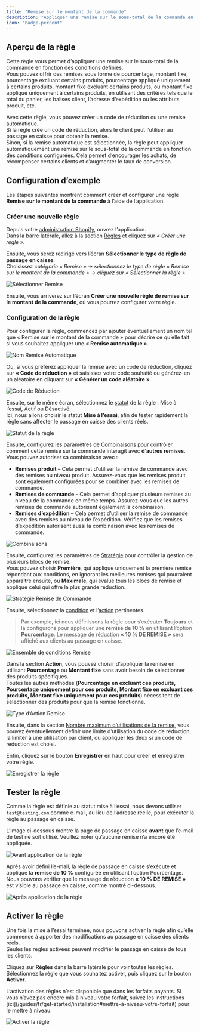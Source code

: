 ```yaml
---
title: "Remise sur le montant de la commande"
description: "Appliquer une remise sur le sous-total de la commande en fonction des conditions données."
icon: "badge-percent"
---
```


## Aperçu de la règle

Cette règle vous permet d’appliquer une remise sur le sous-total de la commande en fonction des conditions définies.  
Vous pouvez offrir des remises sous forme de pourcentage, montant fixe, pourcentage excluant certains produits, pourcentage appliqué uniquement à certains produits, montant fixe excluant certains produits, ou montant fixe appliqué uniquement à certains produits, en utilisant des critères tels que le total du panier, les balises client, l’adresse d’expédition ou les attributs produit, etc.

Avec cette règle, vous pouvez créer un code de réduction ou une remise automatique.  
Si la règle crée un code de réduction, alors le client peut l’utiliser au passage en caisse pour obtenir la remise.  
Sinon, si la remise automatique est sélectionnée, la règle peut appliquer automatiquement une remise sur le sous-total de la commande en fonction des conditions configurées. Cela permet d’encourager les achats, de récompenser certains clients et d’augmenter le taux de conversion.

## Configuration d’exemple

Les étapes suivantes montrent comment créer et configurer une règle **Remise sur le montant de la commande** à l’aide de l’application.

### Créer une nouvelle règle

Depuis votre [administration Shopify](/guides/fr/get-started/installation#accéder-à-l’application), ouvrez l’application.  
Dans la barre latérale, allez à la section [Règles](/guides/fr/get-started/quickstart#créer-une-règle-d’exemple) et cliquez sur _« Créer une règle »_.

Ensuite, vous serez redirigé vers l’écran **Sélectionner le type de règle de passage en caisse**.  
Choisissez _catégorie « Remise » → sélectionnez le type de règle « Remise sur le montant de la commande » → cliquez sur « Sélectionner la règle »_.

<img
  src="/images/essentials/discount/select-discount-amount.webp"
  alt="Sélectionner Remise"
/>

Ensuite, vous arriverez sur l’écran **Créer une nouvelle règle de remise sur le montant de la commande**, où vous pourrez configurer votre règle.

### Configuration de la règle

Pour configurer la règle, commencez par ajouter éventuellement un nom tel que « Remise sur le montant de la commande » pour décrire ce qu’elle fait si vous souhaitez appliquer une **« Remise automatique »**.

<img
  src="/images/essentials/discount/automatic-discount-name-discount-order-amount.webp"
  alt="Nom Remise Automatique"
/>

Ou, si vous préférez appliquer la remise avec un code de réduction, cliquez sur **« Code de réduction »** et saisissez votre code souhaité ou générez-en un aléatoire en cliquant sur **« Générer un code aléatoire »**.

<img
  src="/images/essentials/discount/discount-code-discount-order-amount.webp"
  alt="Code de Réduction"
/>

Ensuite, sur le même écran, sélectionnez le [statut](/guides/fr/get-started/concepts#statut) de la règle : Mise à l’essai, Actif ou Désactivé.  
Ici, nous allons choisir le statut **Mise à l’essai**, afin de tester rapidement la règle sans affecter le passage en caisse des clients réels.

<img
  src="/images/essentials/shipping/rule-status-discount-shipping-methods.webp"
  alt="Statut de la règle"
/>

Ensuite, configurez les paramètres de [Combinaisons](/guides/fr/get-started/concepts#combinaisons) pour contrôler comment cette remise sur la commande interagit avec **d’autres remises**. Vous pouvez autoriser sa combinaison avec :

- **Remises produit** – Cela permet d’utiliser la remise de commande avec des remises au niveau produit. Assurez-vous que les remises produit sont également configurées pour se combiner avec les remises de commande.
- **Remises de commande** – Cela permet d’appliquer plusieurs remises au niveau de la commande en même temps. Assurez-vous que les autres remises de commande autorisent également la combinaison.
- **Remises d’expédition** – Cela permet d’utiliser la remise de commande avec des remises au niveau de l’expédition. Vérifiez que les remises d’expédition autorisent aussi la combinaison avec les remises de commande.

<img
  src="/images/essentials/discount/combinations-discount-order-amount.webp"
  alt="Combinaisons"
/>

Ensuite, configurez les paramètres de [Stratégie](/guides/fr/get-started/concepts#stratégie) pour contrôler la gestion de plusieurs blocs de remise.  
Vous pouvez choisir **Première**, qui applique uniquement la première remise répondant aux conditions, en ignorant les meilleures remises qui pourraient apparaître ensuite, ou **Maximale**, qui évalue tous les blocs de remise et applique celui qui offre la plus grande réduction.

<img
  src="/images/essentials/discount/strategy-order-discount.webp"
  alt="Stratégie Remise de Commande"
/>

Ensuite, sélectionnez la [condition](/guides/fr/get-started/concepts#conditions-le-«-quand-») et l’[action](/guides/fr/get-started/concepts#action-le-«-quoi-») pertinentes.

> Par exemple, ici nous définissons la règle pour s’exécuter **Toujours** et la configurons pour appliquer une **remise de 10 %** en utilisant l’option **Pourcentage**. Le message de réduction **« 10 % DE REMISE »** sera affiché aux clients au passage en caisse.

<img
  src="/images/essentials/discount/condition-set-discount-order-amount.webp"
  alt="Ensemble de conditions Remise"
/>

Dans la section **Action**, vous pouvez choisir d’appliquer la remise en utilisant **Pourcentage** ou **Montant fixe** sans avoir besoin de sélectionner des produits spécifiques.  
Toutes les autres méthodes (**Pourcentage en excluant ces produits, Pourcentage uniquement pour ces produits, Montant fixe en excluant ces produits, Montant fixe uniquement pour ces produits**) nécessitent de sélectionner des produits pour que la remise fonctionne.

<img
  src="/images/essentials/discount/action-type-discount-order-amount.webp"
  alt="Type d’Action Remise"
/>

Ensuite, dans la section [Nombre maximum d’utilisations de la remise](/guides/fr/get-started/concepts#nombre-maximal-d’utilisations-de-la-réduction), vous pouvez éventuellement définir une limite d’utilisation du code de réduction, la limiter à une utilisation par client, ou appliquer les deux si un code de réduction est choisi.

Enfin, cliquez sur le bouton <b>Enregistrer</b> en haut pour créer et enregistrer votre règle.

<img src="/images/shared/save-rule.webp" alt="Enregistrer la règle" />

## Tester la règle

Comme la règle est définie au statut mise à l’essai, nous devons utiliser `test@testing.com` comme e-mail, au lieu de l’adresse réelle, pour exécuter la règle au passage en caisse.

<Warning>
  L’image ci-dessous montre la page de passage en caisse <b>avant</b> que l’e-mail
  de test ne soit utilisé. Veuillez noter qu’aucune remise n’a encore été appliquée.
</Warning>

<img
  src="/images/essentials/discount/before-rule-apply-discount-methods.webp"
  alt="Avant application de la règle"
/>

Après avoir défini l’e-mail, la règle de passage en caisse s’exécute et applique la **remise de 10 %** configurée en utilisant l’option Pourcentage.  
Nous pouvons vérifier que le message de réduction **« 10 % DE REMISE »** est visible au passage en caisse, comme montré ci-dessous.

<img
  src="/images/essentials/discount/after-rule-apply-discount-order-amount.webp"
  alt="Après application de la règle"
/>

## Activer la règle

Une fois la mise à l’essai terminée, nous pouvons activer la règle afin qu’elle commence à apporter des modifications au passage en caisse des clients réels.  
Seules les règles activées peuvent modifier le passage en caisse de tous les clients.

Cliquez sur **Règles** dans la barre latérale pour voir toutes les règles.  
Sélectionnez la règle que vous souhaitez activer, puis cliquez sur le bouton **Activer**.

<Warning>
  L’activation des règles n’est disponible que dans les forfaits payants.  
  Si vous n’avez pas encore mis à niveau votre forfait, suivez les instructions
  [ici](/guides/fr/get-started/installation#mettre-à-niveau-votre-forfait) pour le mettre à niveau.
</Warning>

<img
  src="/images/essentials/discount/activate-the-rule-discount-order-amount.webp"
  alt="Activer la règle"
/>
